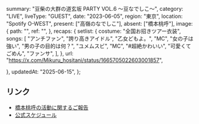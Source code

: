   summary: "豆柴の大群の道玄坂 PARTY VOL.6 〜豆なでしこ〜",
  category: "LIVE",
  liveType: "GUEST",
  date: "2023-06-05",
  region: "東京",
  location: "Spotify O-WEST",
  present: ["高嶺のなでしこ"],
  absent: ["橋本桃呼"],
  image: {
    path: "",
    ref: "",
  },
  recaps: {
    setlist: {
      costume: "全国お招きツアー衣装",
      songs: [
        "アンチファン",
        "誇り高きアイドル",
        "乙女どもよ。",
        "MC",
        "女の子は強い",
        "男の子の目的は何？",
        "ユメムスビ",
        "MC",
        "#超絶かわいい",
        "可愛くてごめん",
        "ファンサ",
      ],
    },
    url: "https://x.com/Mikuru_hositani/status/1665705022603001857",

},
updatedAt: "2025-06-15",
};

## リンク

- [橋本桃呼の活動に関するご報告](https://takanenonadeshiko.jp/?p=1016)
- [公式スケジュール](https://takanenonadeshiko.jp/?p=1001)
